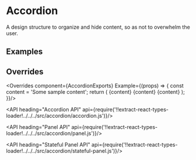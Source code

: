 <!--
Copyright (c) 2018 Uber Technologies, Inc.

This source code is licensed under the MIT license found in the
LICENSE file in the root directory of this source tree.
-->





# Accordion

A design structure to organize and hide content, so as not to overwhelm the user.

## Examples

<Example title="Accordion Basic Usage" path="examples/accordion/basic.js">
  <BasicAccordion />
</Example>

<Example title="Accordion as a Stateful Component" path="examples/accordion/stateful.js">
  <StatefulAccordion />
</Example>

## Overrides

<Overrides component={AccordionExports} Example={(props) => {
  const content = 'Some sample content';
  return (
    <Accordion overrides={props.overrides}>
      <Panel overrides={props.overrides} title="Accordion panel 1">{content}</Panel>
      <Panel overrides={props.overrides} title="Accordion panel 2">{content}</Panel>
      <Panel overrides={props.overrides} title="Accordion panel 3">{content}</Panel>
    </Accordion>
  );
}}/>

<API heading="Accordion API" api={require('!!extract-react-types-loader!../../../src/accordion/accordion.js')}/>

<API heading="Panel API" api={require('!!extract-react-types-loader!../../../src/accordion/panel.js')}/>

<API heading="Stateful Panel API" api={require('!!extract-react-types-loader!../../../src/accordion/stateful-panel.js')}/>
